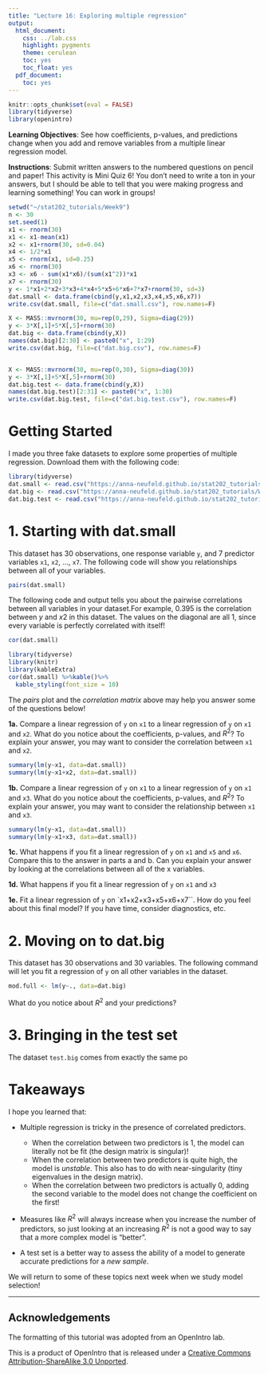 ```yaml
---
title: "Lecture 16: Exploring multiple regression"
output:
  html_document:
    css: ../lab.css
    highlight: pygments
    theme: cerulean
    toc: yes
    toc_float: yes
  pdf_document:
    toc: yes
---
```


```r
knitr::opts_chunk$set(eval = FALSE)
library(tidyverse)
library(openintro)
```


<div id="boxedtext">
**Learning Objectives**: See how coefficients, p-values, and predictions change when you add and remove variables from a multiple linear regression model. 
</div>

<div id="boxedtext">
**Instructions**: Submit written answers to the numbered questions on pencil and paper! This activity is Mini Quiz 6! You don't need to write a ton in your answers, but I should be able to tell that you were making progress and learning something! You can work in groups!
</div>

```r
setwd("~/stat202_tutorials/Week9")
n <- 30
set.seed(1)
x1 <- rnorm(30)
x1 <- x1-mean(x1)
x2 <- x1+rnorm(30, sd=0.04)
x4 <- 1/2*x1
x5 <- rnorm(x1, sd=0.25)
x6 <- rnorm(30)
x3 <- x6 - sum(x1*x6)/(sum(x1^2))*x1
x7 <- rnorm(30)
y <- 1*x1+2*x2+3*x3+4*x4+5*x5+6*x6+7*x7+rnorm(30, sd=3)
dat.small <- data.frame(cbind(y,x1,x2,x3,x4,x5,x6,x7))
write.csv(dat.small, file=c("dat.small.csv"), row.names=F)

X <- MASS::mvrnorm(30, mu=rep(0,29), Sigma=diag(29))
y <- 3*X[,1]+5*X[,5]+rnorm(30)
dat.big <- data.frame(cbind(y,X))
names(dat.big)[2:30] <- paste0("x", 1:29)
write.csv(dat.big, file=c("dat.big.csv"), row.names=F)


X <- MASS::mvrnorm(30, mu=rep(0,30), Sigma=diag(30))
y <- 3*X[,1]+5*X[,5]+rnorm(30)
dat.big.test <- data.frame(cbind(y,X))
names(dat.big.test)[2:31] <- paste0("x", 1:30)
write.csv(dat.big.test, file=c("dat.big.test.csv"), row.names=F)
```

# Getting Started 

I made you three fake datasets to explore some properties of multiple regression. Download them with the following code:

```r
library(tidyverse)
dat.small <- read.csv("https://anna-neufeld.github.io/stat202_tutorials/Week9/dat.small.csv")
dat.big <- read.csv("https://anna-neufeld.github.io/stat202_tutorials/Week9/dat.big.csv")
dat.big.test <- read.csv("https://anna-neufeld.github.io/stat202_tutorials/Week9/dat.big.test.csv")
```
# 1. Starting with dat.small

This dataset has 30 observations, one response variable `y`, and $7$ predictor variables `x1`, `x2`, ..., `x7`. The following code will show you relationships between all of your variables.

```r
pairs(dat.small)
```

The following code and output tells you about the pairwise correlations between all variables in your dataset.For example, 0.395 is the correlation between $y$ and $x2$ in this dataset. The values on the diagonal are all $1$, since every variable is perfectly correlated with itself!

\tiny
```r
cor(dat.small)
```

```r
library(tidyverse)
library(knitr)
library(kableExtra)
cor(dat.small) %>%kable()%>%
  kable_styling(font_size = 10)
```
The *pairs* plot and the *correlation matrix* above may help you answer some of the questions below!

**1a.** Compare a linear regression of `y` on `x1` to a linear regression of `y` on `x1` and `x2`. What do you notice about the coefficients, p-values, and $R^2$? To explain your answer, you may want to consider the correlation between `x1` and `x2`. 

```r
summary(lm(y~x1, data=dat.small))
summary(lm(y~x1+x2, data=dat.small))
```



**1b.** Compare a linear regression of `y` on `x1` to a linear regression of `y` on `x1` and `x3`. What do you notice about the coefficients, p-values, and $R^2$? To explain your answer, you may want to consider the relationship between `x1` and `x3`. 

```r
summary(lm(y~x1, data=dat.small))
summary(lm(y~x1+x3, data=dat.small))
```

**1c.** What happens if you fit a linear regression of `y` on `x1` and `x5` and `x6`. Compare this to the answer in parts a and b. Can you explain your answer by looking at the correlations between all of the x variables. 

**1d.** What happens if you fit a linear regression of `y` on `x1` and `x3`


**1e.** Fit a linear regression of `y` on `x1+x2+x3+x5+x6+x7``. How do you feel about this final model? If you have time, consider diagnostics, etc. 


# 2. Moving on to dat.big

This dataset has 30 observations and 30 variables. The following command will let you fit a regression of `y` on all other variables in the dataset.

```r
mod.full <- lm(y~., data=dat.big)
```

What do you notice about $R^2$ and your predictions? 


# 3. Bringing in the test set

The dataset ``test.big`` comes from exactly the same po




# Takeaways

I hope you learned that:

- Multiple regression is tricky in the presence of correlated predictors. 
    - When the correlation between two predictors is 1, the model can literally not be fit (the design matrix is singular)!
    - When the correlation between two predictors is quite high, the model is *unstable*. This also has to do with near-singularity (tiny eigenvalues in the design matrix). 
    - When the correlation between two predictors is actually 0, adding the second variable to the model does not change the coefficient on the first!

- Measures like $R^2$ will always increase when you increase the number of predictors, so just looking at an increasing $R^2$ is not a good way to say that a more complex model is "better".

- A test set is a better way to assess the ability of a model to generate accurate predictions for a *new sample*. 

We will return to some of these topics next week when we study model selection!


*** 
## Acknowledgements

The formatting of this tutorial was adopted from an OpenIntro lab. <div id="license">
This is a product of OpenIntro that is released under a 
[Creative Commons Attribution-ShareAlike 3.0 Unported](http://creativecommons.org/licenses/by-sa/3.0). 
</div>

